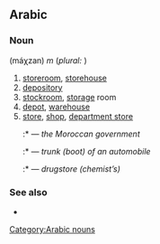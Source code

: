 ==Arabic==
[[Category:Arabic nouns]]
===Noun===
'''{{ARchar|مَخْزَنٌ}}''' (máχzan) ''m'' (''plural:'' {{ARchar|[[مخازن|مَخَازن]]}})

# [[storeroom]], [[storehouse]]
# [[depository]]
# [[stockroom]], [[storage]] room
# [[depot]], [[warehouse]]
# [[store]], [[shop]], [[department store]]
#:*{{ARchar|المخزن}} {{IPAchar|(al-máχzan)}} — ''the Moroccan government''
#:*{{ARchar|مخزن العفش}} {{IPAchar|(máχzan al-ʕafš)}} — ''trunk (boot) of an automobile''
#:*{{ARchar|مخزن أدوية}} {{IPAchar|(máχzan ’adwiya)}} — ''drugstore (chemist’s)''

===See also===
*{{ARchar|[[خزن|خَزَنَ]]}}